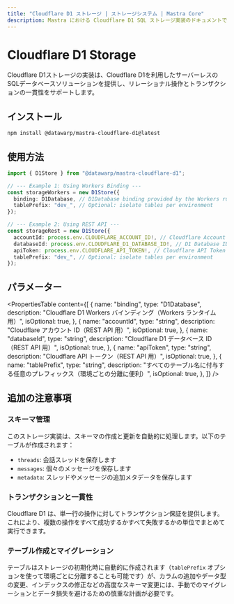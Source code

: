 ```yaml
---
title: "Cloudflare D1 ストレージ | ストレージシステム | Mastra Core"
description: Mastra における Cloudflare D1 SQL ストレージ実装のドキュメントです。
---
```


# Cloudflare D1 Storage

Cloudflare D1ストレージの実装は、Cloudflare D1を利用したサーバーレスのSQLデータベースソリューションを提供し、リレーショナル操作とトランザクションの一貫性をサポートします。

## インストール

```bash
npm install @datawarp/mastra-cloudflare-d1@latest
```

## 使用方法

```typescript copy showLineNumbers
import { D1Store } from "@datawarp/mastra-cloudflare-d1";

// --- Example 1: Using Workers Binding ---
const storageWorkers = new D1Store({
  binding: D1Database, // D1Database binding provided by the Workers runtime
  tablePrefix: "dev_", // Optional: isolate tables per environment
});

// --- Example 2: Using REST API ---
const storageRest = new D1Store({
  accountId: process.env.CLOUDFLARE_ACCOUNT_ID!, // Cloudflare Account ID
  databaseId: process.env.CLOUDFLARE_D1_DATABASE_ID!, // D1 Database ID
  apiToken: process.env.CLOUDFLARE_API_TOKEN!, // Cloudflare API Token
  tablePrefix: "dev_", // Optional: isolate tables per environment
});
```

## パラメーター

<PropertiesTable
  content={[
    {
      name: "binding",
      type: "D1Database",
      description:
        "Cloudflare D1 Workers バインディング（Workers ランタイム用）",
      isOptional: true,
    },
    {
      name: "accountId",
      type: "string",
      description: "Cloudflare アカウント ID（REST API 用）",
      isOptional: true,
    },
    {
      name: "databaseId",
      type: "string",
      description: "Cloudflare D1 データベース ID（REST API 用）",
      isOptional: true,
    },
    {
      name: "apiToken",
      type: "string",
      description: "Cloudflare API トークン（REST API 用）",
      isOptional: true,
    },
    {
      name: "tablePrefix",
      type: "string",
      description:
        "すべてのテーブル名に付与する任意のプレフィックス（環境ごとの分離に便利）",
      isOptional: true,
    },
  ]}
/>

## 追加の注意事項

### スキーマ管理

このストレージ実装は、スキーマの作成と更新を自動的に処理します。以下のテーブルが作成されます：

- `threads`: 会話スレッドを保存します
- `messages`: 個々のメッセージを保存します
- `metadata`: スレッドやメッセージの追加メタデータを保存します

### トランザクションと一貫性

Cloudflare D1 は、単一行の操作に対してトランザクション保証を提供します。これにより、複数の操作をすべて成功するかすべて失敗するかの単位でまとめて実行できます。

### テーブル作成とマイグレーション

テーブルはストレージの初期化時に自動的に作成されます（`tablePrefix` オプションを使って環境ごとに分離することも可能です）が、カラムの追加やデータ型の変更、インデックスの修正などの高度なスキーマ変更には、手動でのマイグレーションとデータ損失を避けるための慎重な計画が必要です。

